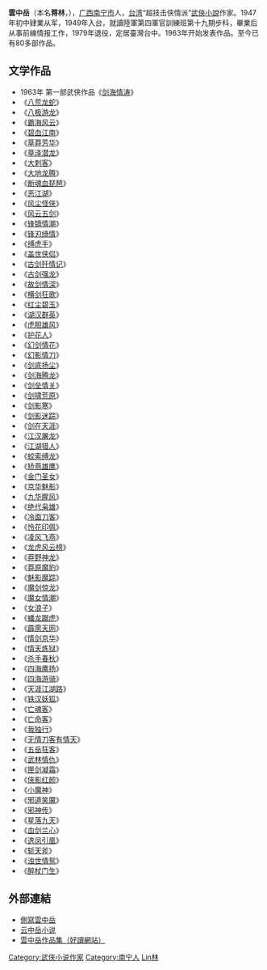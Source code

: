 {{for|演員|雲中岳 (演員)}}
{{noteTA
|T=zh:雲中岳;zh-hans:云中岳;zh-hant:雲中岳;
|1=zh:雲中岳;zh-hans:云中岳;zh-hant:雲中岳;
}}
'''雲中岳'''（本名'''蒋林'''，{{bd|1930年||2010年|10月20日|catIdx=Yun云中岳}}），[[广西壮族自治区|广西]][[南宁市|南宁市]]人，[[台湾|台湾]]“超技击侠情派”[[武俠小說|武俠小說]]作家。1947年初中肄業从军，1949年入台，就讀陸軍第四軍官訓練班第十九期步科，畢業后从事前線情报工作，1979年退役，定居臺灣台中。1963年开始发表作品。至今已有80多部作品。{{Fact|於西元2010年10月20日下午2點41分因肺腺癌急症與世長辭，享壽80歲。|time=2011-03-15T09:22:52+00:00}}

==文学作品==
*1963年 第一部武侠作品《[[剑海情涛|剑海情涛]]》
*《[[八荒龙蛇|八荒龙蛇]]》  
*《[[八极游龙|八极游龙]]》  
*《[[霸海风云|霸海风云]]》  
*《[[碧血江南|碧血江南]]》 
*《[[草莽芳华|草莽芳华]]》  
*《[[草泽潜龙|草泽潜龙]]》  
*《[[大刺客|大刺客]]》  
*《[[大地龙腾|大地龙腾]]》 
*《[[断魂血琵琶|断魂血琵琶]]》  
*《[[恶江湖|恶江湖]]》  
*《[[风尘怪侠|风尘怪侠]]》  
*《[[风云五剑|风云五剑]]》 
*《[[锋镝情潮|锋镝情潮]]》  
*《[[锋刃绮情|锋刃绮情]]》  
*《[[缚虎手|缚虎手]]》  
*《[[盖世侠侣|盖世侠侣]]》 
*《[[古剑歼情记|古剑歼情记]]》  
*《[[古剑强龙|古剑强龙]]》  
*《[[故剑情深|故剑情深]]》  
*《[[横剑狂歌|横剑狂歌]]》 
*《[[红尘碧玉|红尘碧玉]]》  
*《[[湖汉群英|湖汉群英]]》  
*《[[虎胆雄风|虎胆雄风]]》  
*《[[护花人|护花人]]》 
*《[[幻剑情花|幻剑情花]]》 
*《[[幻影情刀|幻影情刀]]》  
*《[[剑底扬尘|剑底扬尘]]》  
*《[[剑海腾龙|剑海腾龙]]》  
*《[[剑垒情关|剑垒情关]]》  
*《[[剑啸荒原|剑啸荒原]]》  
*《[[剑影寒|剑影寒]]》 
*《[[剑影迷踪|剑影迷踪]]》  
*《[[剑在天涯|剑在天涯]]》  
*《[[江汉屠龙|江汉屠龙]]》  
*《[[江湖猎人|江湖猎人]]》 
*《[[蛟索缚龙|蛟索缚龙]]》  
*《[[矫燕雄鹰|矫燕雄鹰]]》  
*《[[金门圣女|金门圣女]]》  
*《[[京华魅影|京华魅影]]》 
*《[[九华腥风|九华腥风]]》  
*《[[绝代枭雄|绝代枭雄]]》  
*《[[冷面刀客|冷面刀客]]》  
*《[[怜花印佩|怜花印佩]]》 
*《[[凌风飞燕|凌风飞燕]]》  
*《[[龙虎风云榜|龙虎风云榜]]》  
*《[[莽野神龙|莽野神龙]]》  
*《[[莽原魔豹|莽原魔豹]]》 
*《[[魅影魔踪|魅影魔踪]]》  
*《[[魔剑惊龙|魔剑惊龙]]》  
*《[[魔女情潮|魔女情潮]]》  
*《[[女浪子|女浪子]]》 
*《[[蟠龙踞虎|蟠龙踞虎]]》  
*《[[霹雳天网|霹雳天网]]》  
*《[[情剑京华|情剑京华]]》  
*《[[情天炼狱|情天炼狱]]》 
*《[[杀手春秋|杀手春秋]]》 
*《[[四海鹰扬|四海鹰扬]]》  
*《[[四海游骑|四海游骑]]》  
*《[[天涯江湖路|天涯江湖路]]》 
*《[[铁汉妖狐|铁汉妖狐]]》  
*《[[亡魂客|亡魂客]]》  
*《[[亡命客|亡命客]]》  
*《[[我独行|我独行]]》 
*《[[无情刀客有情天|无情刀客有情天]]》  
*《[[五岳狂客|五岳狂客]]》  
*《[[武林情仇|武林情仇]]》  
*《[[匣剑凝霜|匣剑凝霜]]》 
*《[[侠影红颜|侠影红颜]]》  
*《[[小魔神|小魔神]]》  
*《[[邪道笑魔|邪道笑魔]]》  
*《[[邪神传|邪神传]]》 
*《[[星落九天|星落九天]]》  
*《[[血剑兰心|血剑兰心]]》  
*《[[逸凤引凰|逸凤引凰]]》  
*《[[斩天斧|斩天斧]]》 
*《[[浊世情鸳|浊世情鸳]]》  
*《[[醉杖门生|醉杖门生]]》   

==外部連結==
*[https://web.archive.org/web/20150810011117/http://www.knight.tku.edu.tw/knight/people/writer5.htm 側寫雲中岳]
*[http://shuku.net/novels/yunzhongyue/yunzhongyue.html 云中岳小说]
*[http://haodoo.net/?M=hd&P=martial-8 雲中岳作品集（好讀網站）]

{{DEFAULTSORT:Yun云中岳}}
[[Category:武侠小说作家|Category:武侠小说作家]]
[[Category:南宁人|Category:南宁人]]
[[Category:蔣姓|Lin林]]